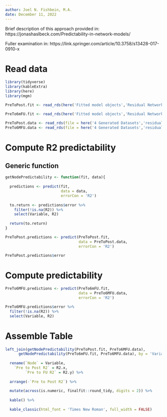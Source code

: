 ```yaml
---
author: Joel N. Fishbein, M.A.
date: December 11, 2022
---
```


Brief description of this approach provided in: https://jonashaslbeck.com/Predictability-in-network-models/

Fuller examination in: https://link.springer.com/article/10.3758/s13428-017-0910-x

# Read data

```r
library(tidyverse)
library(kableExtra)
library(here)
library(mgm)

PreToPost.fit <- read_rds(here('Fitted model objects','Residual Networks','Nonmoderated','Nonbootstrapped','PrePost.residualized.fit'))

PreTo6mFU.fit <- read_rds(here('Fitted model objects','Residual Networks','Nonmoderated','Nonbootstrapped','PreFU.residualized.fit'))

PreToPost.data <- read_rds(file = here('4 Generated Datasets','residualized.PrePost.tibble'))
PreTo6MFU.data <- read_rds(file = here('4 Generated Datasets','residualized.PreFU.tibble'))

```

# Compute R2 predictability

## Generic function

```r
getNodePredictability <- function(fit, data){
  
  predictions <- predict(fit,
                         data = data,
                         errorCon = 'R2')
  
  to.return <- predictions$error %>%
    filter(!is.na(R2)) %>%
    select(Variable, R2)
  
  return(to.return)
}


```

```r

PreToPost.predictions <- predict(PreToPost.fit,
                                 data = PreToPost.data,
                                 errorCon = 'R2')

PreToPost.predictions$error
```


# Compute predictability

```r

PreTo6MFU.predictions <- predict(PreTo6mFU.fit,
                                 data = PreTo6MFU.data,
                                 errorCon = 'R2')

PreTo6MFU.predictions$error %>%
  filter(!is.na(R2)) %>%
  select(Variable, R2)
```


# Assemble Table

```r

left_join(getNodePredictability(PreToPost.fit, PreTo6MFU.data),
      getNodePredictability(PreTo6mFU.fit, PreTo6MFU.data), by = 'Variable') %>%
  
  rename(`Node` = Variable,
    `Pre to Post R2` = R2.x,
         `Pre to FU R2` = R2.y) %>%
  
  arrange(-`Pre to Post R2`) %>%
  
  mutate(across(is.numeric, finalfit::round_tidy, digits = 2)) %>%
  
  kable() %>%
  
  kable_classic(html_font = 'Times New Roman', full_width = FALSE) 

```

